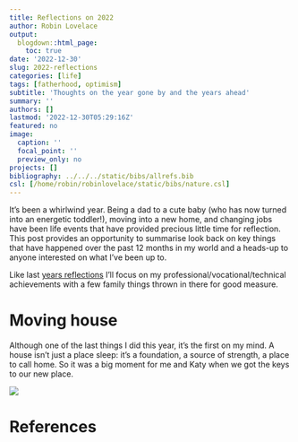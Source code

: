 ```yaml
---
title: Reflections on 2022
author: Robin Lovelace
output:
  blogdown::html_page:
    toc: true
date: '2022-12-30'
slug: 2022-reflections
categories: [life]
tags: [fatherhood, optimism]
subtitle: 'Thoughts on the year gone by and the years ahead'
summary: ''
authors: []
lastmod: '2022-12-30T05:29:16Z'
featured: no
image:
  caption: ''
  focal_point: ''
  preview_only: no
projects: []
bibliography: ../../../static/bibs/allrefs.bib
csl: [/home/robin/robinlovelace/static/bibs/nature.csl]
---
```


It's been a whirlwind year. 
Being a dad to a cute baby (who has now turned into an energetic toddler!), moving into a new home, and changing jobs have been life events that have provided precious little time for reflection.
This post provides an opportunity to summarise look back on key things that have happened over the past 12 months in my world and a heads-up to anyone interested on what I've been up to.

Like last [years reflections](https://www.robinlovelace.net/post/2021-reflections/) I'll focus on my professional/vocational/technical achievements with a few family things thrown in there for good measure.

# Moving house

Although one of the last things I did this year, it's the first on my mind.
A house isn't just a place sleep: it's a foundation, a source of strength, a place to call home.
So it was a big moment for me and Katy when we got the keys to our new place.

![](/media/new-house-keys.jpg)


# References